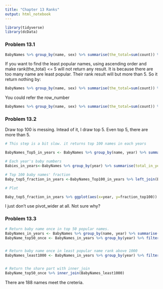 ```yaml
---
title: "Chapter 13 Ranks"
output: html_notebook
---
```


```r
library(tidyverse)
library(dcData)

```


### Problem 13.1
```r
BabyNames %>% group_by(name, sex) %>% summarise(the_total=sum(count)) %>% group_by(sex) %>% filter(rank(desc(the_total))<=5) %>% arrange(sex, desc(the_total))
```

If you want to find the least popular names, using ascending order and make rank(the_total) <= 5 will not return any result. It is because there are too many name are least popular. Their rank result will but more than 5. So it return nothing by:

```r
BabyNames %>% group_by(name, sex) %>% summarise(the_total=sum(count)) %>% group_by(sex) %>% filter(rank(the_total)<=5)
```

You could refer the row_number
```r
BabyNames %>% group_by(name, sex) %>% summarise(the_total=sum(count)) %>% group_by(sex) %>% mutate(the_rank=rank(the_total),the_order=row_number(the_total)) %>% arrange(the_order) %>% view()
```


### Problem 13.2
Draw top 100 is messing. Intead of it, I draw top 5. Even top 5, there are more than 5.

```r
# This step is a bit slow. it returns top 100 names in each years

BabyNames_Top5_in_years <- BabyNames %>% group_by(name, year) %>% summarise(the_total=sum(count)) %>% group_by(year) %>% filter(rank(desc(the_total))<=5)

# Each year's baby numbers
Babies_in_years<-BabyNames %>% group_by(year) %>% summarise(total_in_years=sum(count))

# Top 100 baby names' fraction
Baby_top5_fraction_in_years <-BabyNames_Top100_in_years %>% left_join(Babies_in_years) %>% mutate(fraction_top100=the_total/total_in_years)

# Plot

Baby_top5_fraction_in_years %>% ggplot(aes(x=year, y=fraction_top100)) + geom_line(aes(color=name)) + ylab("Percentage") + labs(title = "Percentage vs year")
```

I just don't use pivot_wider at all. Not sure why?


### Problem 13.3


```r
# Return baby name once in top 50 popular names.
BabyNames_in_years <- BabyNames %>% group_by(name, year) %>% summarise(the_total=sum(count))
BabyName_top50_once <- BabyNames_in_years %>% group_by(year) %>% filter(rank(desc(the_total))<=50) %>% group_by(name) %>% distinct(name)


# Return baby name once in least popular name rank above 1000
BabyNames_least1000 <- BabyNames_in_years %>% group_by(year) %>% filter(rank(desc(the_total)) >1000) %>% group_by(name) %>% distinct(name)


# Return the share part with inner_join
BabyName_top50_once %>% inner_join(BabyNames_least1000)

```

There are 188 names meet the creteria.
